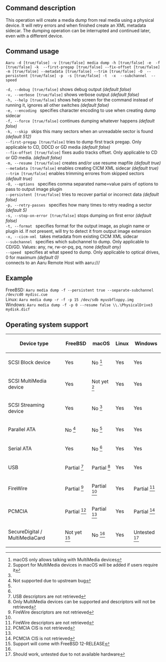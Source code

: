 ==Command description==
This operation will create a media dump from real media using a physical device. It will retry errors and when finished create an XML metadata sidecar. The dumping operation can be interrupted and continued later, even with a different device.

==Command usage==
<code>Aaru -d [true/false] -v [true/false] media dump -h [true/false] -e <encoding> -f [true/false] -k <sectors> --first-pregap [true/false] --fix-offset [true/false] -m [true/false] --metadata [true/false] --trim [true/false] -O <options> --persistent [true/false] -p <passes> -s [true/false] -t <plugin> -x <xml sidecar> --subchannel <subchannel> --speed <speed> <device-path/aaru-remote-host> <output-path></code>

<code>-d, --debug [true/false]</code> shows debug output ''(default false)''<br />
<code>-v, --verbose [true/false]</code> shows verbose output ''(default false)''<br />
<code>-h, --help [true/false]</code> shows help screen for the command instead of running it, ignores all other switches ''(default false)''<br />
<code>-e, --encoding <encoding></code> specifies character encoding to use when creating dump sidecar<br />
<code>-f, --force [true/false]</code> continues dumping whatever happens ''(default false)''<br />
<code>-k, --skip <sectors></code> skips this many sectors when an unreadable sector is found ''(default 512)''<br />
<code>--first-pregap [true/false]</code> tries to dump first track pregap. Only applicable to CD, DDCD or GD media ''(default false)''<br />
<code>--fix-offset [true/false]</code> fixes audio tracks offset. Only applicable to CD or GD media. ''(default false)''<br />
<code>-m, --resume [true/false]</code> creates and/or use resume mapfile ''(default true)''<br />
<code>--metadata [true/false]</code> enables creating CICM XML sidecar ''(default true)''<br />
<code>--trim [true/false]</code> enables trimming errores from skipped sectors ''(default true)''<br />
<code>-O, --options <options></code> specifies comma separated name=value pairs of options to pass to output image plugin<br />
<code>--persistent [true/false]</code> tries to recover partial or incorrect data ''(default false)''<br />
<code>-p, --retry-passes <passes></code> specifies how many times to retry reading a sector ''(default 5)''<br />
<code>-s, --stop-on-error [true/false]</code> stops dumping on first error ''(default false)''<br />
<code>-t, --format <plugin></code> specifies format for the output image, as plugin name or plugin id. If not present, will try to detect it from output image extension<br/>
<code>-x, --cicm-xml <xml sidecar></code> takes metadata from existing CICM XML sidecar<br />
<code>--subchannel <subchannel></code> specifies which subchannel to dump. Only applicable to CD/GD. Values: any, rw, rw-or-pq, pq, none ''(default any)''<br />
<code>--speed <speed></code> specifies at what speed to dump. Only applicable to optical drives, 0 for maximum ''(default 0)''<br />
<code><aaru-remote-host></code> connects to an Aaru Remote Host with aaru://<IP ADDRESS>/<DEVICE PATH><br /> 

==Example==
FreeBSD: <code>Aaru media dump -f --persistent true --separate-subchannel /dev/cd0 mydisc.cue</code><br />
Linux: <code>Aaru media dump -r -f -p 15 /dev/sdb myusbfloppy.img</code><br />
Windows: <code>Aaru media dump -f -p 0 --resume false \\.\PhysicalDrive3 mydisk.dicf</code><br />

==Operating system support==
{|
! Device type
! FreeBSD
! macOS
! Linux
! Windows
|-
| SCSI Block device
| Yes
| No <ref name="macOS permissions">macOS only allows talking with MultiMedia devices</ref>
| Yes
| Yes
|-
| SCSI MultiMedia device
| Yes
| Not yet <ref name="macOS users">Support for MultiMedia devices in macOS will be added if users require it</ref>
| Yes
| Yes
|-
| SCSI Streaming device
| Yes
| No <ref name="macOS permissions"/>
| Yes
| Yes
|-
| Parallel ATA
| No <ref name="FreeBSD bug">Not supported due to upstream bug</ref>
| No <ref name="macOS permissions"/>
| Yes
| Yes
|-
| Serial ATA
| Yes
| No <ref name="macOS permissions"/>
| Yes
| Yes
|-
| USB
| Partial <ref name="usb">USB descriptors are not retrieved</ref>
| Partial <ref name="macOS">Only MultiMedia devices can be supported and descriptors will not be retrieved</ref>
| Yes
| Yes
|-
| FireWire
| Partial <ref name="firewire">FireWire descriptors are not retrieved</ref>
| Partial <ref name="macOS"/>
| Yes
| Partial <ref name="firewire">FireWire descriptors are not retrieved</ref>
|-
| PCMCIA
| Partial <ref name="pcmcia">PCMCIA CIS is not retrieved</ref>
| Partial <ref name="macOS"/>
| Yes
| Partial <ref name="pcmcia">PCMCIA CIS is not retrieved</ref>
|-
| SecureDigital / MultiMediaCard
| Not yet <ref name="FreeBSD sd">Support will come with FreeBSD 12-RELEASE</ref>
| No <ref name="macOS permissions"/>
| Yes
| Untested <ref name="Windows sd">Should work, untested due to not available hardware</ref>
|}

<references/>
